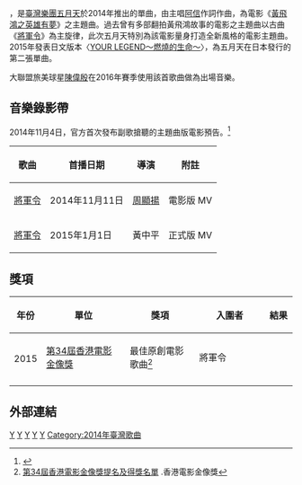 {{Infobox song
| name       = 將軍令
| artist     = [[五月天|五月天]]
| album      = [[超級劇無霸|超級劇無霸]]
| released   = 2014年11月4日
| recorded   = 2014<ref name="isrc">[http://isrc.ncl.edu.tw/isrc_view.aspx?item=130389 ISRC-國際標準錄音錄影資料代碼查詢系統]</ref>
| language   = 
| genre      = [[流行音樂|流行音樂]]、搖滾
| length     = 3:28<ref name="isrc"/>
| label      = [[相信音樂|相信音樂]]
| writer     = [[陳信宏|阿信]]
| arranger   = 五月天、[[張勝凱|Cola Kai]]
| chronology = [[五月天|五月天]]
| prev_title = 由我們主宰
| prev_year  = 2014
| next_title = 勇敢
| next_year  = 2015
}}
{{engname|將軍令|Your Legend}}，是[[臺灣|臺灣]][[流行樂團|樂團]][[五月天|五月天]]於2014年推出的單曲，由主唱[[陳信宏|阿信]]作詞作曲，為電影《[[黃飛鴻之英雄有夢|黃飛鴻之英雄有夢]]》之主題曲。過去曾有多部翻拍黃飛鴻故事的電影之主題曲以古曲《[[將軍令_(中國弦樂古曲)|將軍令]]》為主旋律，此次五月天特別為該電影量身打造全新風格的電影主題曲。2015年發表日文版本〈[[YOUR_LEGEND～燃燒的生命～|YOUR LEGEND～燃燒的生命～]]〉，為五月天在日本發行的第二張單曲。

大聯盟旅美球星[[陳偉殷|陳偉殷]]在2016年賽季使用該首歌曲做為出場音樂。

== 音樂錄影帶 ==
2014年11月4日，官方首次發布副歌搶聽的主題曲版電影預告。<ref>{{YouTube|LHqB_YKJZ7U|Mayday五月天〈將軍令〉副歌搶先聽-電影「黃飛鴻之英雄有夢」主題曲}}</ref>
{| class="wikitable"
! 歌曲 !! 首播日期 !! 導演 !! 附註
|-
| [http://www.youtube.com/watch?v=83I_5lq5MwI 將軍令] {{Wayback|url=http://www.youtube.com/watch?v=83I_5lq5MwI |date=20201117162528 }}
| 2014年11月11日
| [[周顯揚|周顯揚]]
| 電影版 MV
|-
| [https://www.youtube.com/watch?v=_XYcCNY-ass 將軍令] {{Wayback|url=https://www.youtube.com/watch?v=_XYcCNY-ass |date=20201119104402 }}
| 2015年1月1日
| 黃中平
| 正式版 MV
|}

== 獎項 ==
{| class="wikitable" style="text-align:center;" 
! width="10%" | 年份
! width="30%" | 單位
! width="25%" | 獎項
! width="25%" | 入圍者
! width="10%" | 結果
|- 
| rowspan="7" | 2015
| [[第34屆香港電影金像獎|第34屆香港電影金像獎]]
| 最佳原創電影歌曲<ref>[http://www.hkfaa.com/winnerlist34.html 第34屆香港電影金像獎提名及得獎名單] {{Wayback|url=http://www.hkfaa.com/winnerlist34.html |date=20210710092828 }}.香港電影金像獎</ref>
| 將軍令
| {{nom}}
|-
|}

== 外部連結 ==
<references/>

{{五月天}}
{{Portal bar|日本|台灣|文化|音樂}}

[[Category:2014年單曲|Y]]
[[Category:五月天歌曲|Y]]
[[Category:電影主題曲|Y]]
[[Category:華語流行歌曲|Y]]
[[Category:武俠功夫影視歌曲|Y]]
[[Category:2014年臺灣歌曲|Category:2014年臺灣歌曲]]